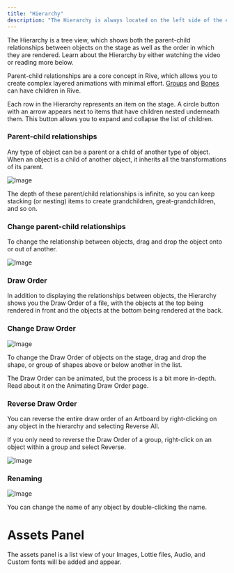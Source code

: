 ```yaml
---
title: "Hierarchy"
description: "The Hierarchy is always located on the left side of the editor. There, you'll be able to switch the view between the Hierarchy, Assets Panel, and Data Panel."
---
```



The Hierarchy is a tree view, which shows both the parent-child relationships between objects on the stage as well as the order in which they are rendered. Learn about the Hierarchy by either watching the video or reading more below.

<YouTube id="ipMJIw6T0Ds" />

Parent-child relationships are a core concept in Rive, which allows you to create complex layered animations with minimal effort. [Groups](../fundamentals/groups) and [Bones](../manipulating-shapes/bones) can have children in Rive.

Each row in the Hierarchy represents an item on the stage. A circle button with an arrow appears next to items that have children nested underneath them. This button allows you to expand and collapse the list of children.

### Parent-child relationships

<YouTube id="s9x35tPmEZs" />

Any type of object can be a parent or a child of another type of object. When an object is a child of another object, it inherits all the transformations of its parent.

![Image](https://ucarecdn.com/7aed46e0-3a37-42c8-977f-f836f87a3304/)

The depth of these parent/child relationships is infinite, so you can keep stacking (or nesting) items to create grandchildren, great-grandchildren, and so on.

### Change parent-child relationships

To change the relationship between objects, drag and drop the object onto or out of another.

![Image](https://ucarecdn.com/b58a873b-0d11-47fc-8048-48ea3b106fec/)

### Draw Order

In addition to displaying the relationships between objects, the Hierarchy shows you the Draw Order of a file, with the objects at the top being rendered in front and the objects at the bottom being rendered at the back.

### Change Draw Order

![Image](https://ucarecdn.com/5aeb4f67-a7f6-4efe-83bd-975880f79618/)

To change the Draw Order of objects on the stage, drag and drop the shape, or group of shapes above or below another in the list.

The Draw Order can be animated, but the process is a bit more in-depth. Read about it on the Animating Draw Order page.

### Reverse Draw Order

You can reverse the entire draw order of an Artboard by right-clicking on any object in the hierarchy and selecting Reverse All.

If you only need to reverse the Draw Order of a group, right-click on an object within a group and select Reverse.

![Image](https://ucarecdn.com/28748198-1517-4e9a-82f9-2233c9315b67/)

### Renaming

![Image](https://ucarecdn.com/6d5af4f5-fe47-4d49-b215-8f833c924ea2/)

You can change the name of any object by double-clicking the name.

# ​Assets Panel

The assets panel is a list view of your Images, Lottie files, Audio, and Custom fonts will be added and appear.

<CardGroup cols={3}>
  <Card title="New Card" icon="sparkles">
    
  </Card>
  <Card title="New Card" icon="sparkles">
    
  </Card>
</CardGroup>